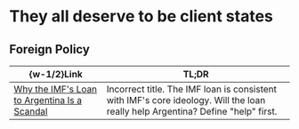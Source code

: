 #   They all deserve to be client states

##  Foreign Policy

|  \{w-1/2\}Link  |  TL;DR  |
|  ----  |  ----  |
|  [Why the IMF's Loan to Argentina Is a Scandal](https://foreignpolicy.com/2025/06/25/imf-argentina-us-milei-trump-loan-reform)  |  Incorrect title. The IMF loan is consistent with IMF's core ideology. Will the loan really help Argentina? Define "help" first.  |
